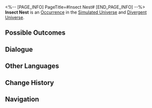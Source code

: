 <%-- [PAGE_INFO]
PageTitle=#Insect Nest#
[END_PAGE_INFO] --%>
{{Stub}}
{{Simulated Universe Event Infobox
|id            = 11101
|title         = 
|image         = Occurrence Default.png
|domains_su    = Unknown
|domains_swarm = Unknown
|domains_gng   = Unknown
|domains_du    = Unknown
|domains_und   = Unknown
|requirements  = 
|prev          = 
|next          = 
|characters    = 
|factions      = 
|order         = 071
|order_du      = 014
}}
'''Insect Nest''' is an [[Divergent Universe/Occurrence|Occurrence]] in the [[Simulated Universe]] and [[Divergent Universe]].

==Possible Outcomes==
{{Possible Outcomes
|choice_1 = Enter the Insect Nest and snuff them out!
|result_1 = Enter 3 battles with the Swarm and obtain 3 random Blessings of 1- to 2-star rarity.
|path_1   = Destruction
|modes_1  = swarm

|choice_2 = Save a Bug Bubble.
|result_2 = Obtain 1 Preservation Blessing of 1- to 2-star rarity and 1 Propagation Blessing of 1- to 2-star rarity.
|path_2   = Preservation
|modes_2  = swarm

|choice_3 = Hug it.
|result_3 = Obtain Curio: Insect Web and 1 random Component(s) of 2-star rarity.
|modes_3  = und

|choice_4 = Wait for "THEM."
|result_4 = All characters lose HP equal to 50% of their current HP, and obtain 4 random Component(s) of 1-star rarity.
|modes_4  = und

|choice_5 = Go deeper into the insect nest.
|result_5 = Everything appears to be unknown.

|choice_6 = Stop at the entrance of the nest.
|result_6 = Don't bet hastily.

|choice_7 = Save a Bug Bubble.
|result_7 = Obtain 2 Blessing(s) of 1- to 2-star rarity.
|modes_7  = du

|choice_8 = Hug it.
|result_8 = Obtain Negative Curio: Insect Web and 1 Blessing(s) of 3-star rarity.
|modes_8  = su,swarm,gng,du

|choice_9 = Wait for "THEM."
|result_9 = Obtain a 2-star Blessing, and all characters lose HP equal to 50% of their current HP.
|modes_9  = su,swarm,gng,du

}}
<!--
==Gameplay Notes==
* 
-->
==Dialogue==
{{Dialogue Start}}
:{{tx}}
{{Dialogue End}}

==Other Languages==
{{Other Languages
|en   = Insect Nest
|zhs  = 虫巢
|zht  = 蟲巢
|ja   = {{Rubi|蟲|むし}}の{{Rubi|巣|す}}
|ko   = 곤충집
|es   = Nido de insectos
|fr   = Nid d'insectes
|ru   = Гнездо насекомых
|th   = รังแมลง
|vi   = Tổ Côn Trùng
|de   = Insektennest
|id   = Sarang Serangga
|pt   = Ninho de Inseto
}}

==Change History==
{{Change History|1.0}}

==Navigation==
{{Occurrence Navbox}}